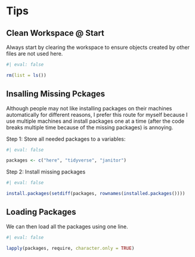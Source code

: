 # Tips

## Clean Workspace @ Start

Always start by clearing the workspace to ensure objects created by other files are not used here.

```r
#| eval: false

rm(list = ls())
```


## Insalling Missing Pckages

Although people may not like installing packages on their machines automatically for different reasons, I prefer this route for myself because I use multiple machines and install packages one at a time (after the code breaks multiple time because of the missing packages) is annoying.

Step 1: Store all needed packages to a variables:

```r
#| eval: false

packages <- c("here", "tidyverse", "janitor")
```


Step 2: Install missing packages

```r
#| eval: false

install.packages(setdiff(packages, rownames(installed.packages())))

```

## Loading Packages

We can then load all the packages using one line.

```r
#| eval: false

lapply(packages, require, character.only = TRUE)
```

